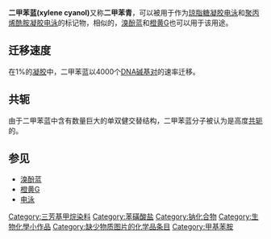 {{Unreferenced|time=2020-06-17T09:53:18+00:00}}
{{chembox
| verifiedrevid = 440157410
|   Name = 二甲苯蓝
|   ImageFile =Xylencyanol.svg 
| ImageSize = 200px 
|   ImageName = 
|   IUPACName = 
| OtherNames = 二甲苯青 <br /> C.I. 42135
| Section1 = {{Chembox Identifiers
|   StdInChI_Ref = {{stdinchicite|correct|chemspider}}
| StdInChI = 1S/C25H28N2O6S2.Na/c1-5-26-22-11-7-18(13-16(22)3)25(19-8-12-23(27-6-2)17(4)14-19)21-10-9-20(32-34(28)29)15-24(21)33-35(30)31;/h7-15,26H,5-6H2,1-4H3,(H,28,29)(H,30,31);/q;+1/p-1/b25-19-,27-23-;
| StdInChIKey_Ref = {{stdinchicite|correct|chemspider}}
| StdInChIKey = NLIVDORGVGAOOJ-KRQUPCAFSA-M
| InChI = 1S/C25H28N2O6S2.Na/c1-5-26-22-11-7-18(13-16(22)3)25(19-8-12-23(27-6-2)17(4)14-19)21-10-9-20(32-34(28)29)15-24(21)33-35(30)31;/h7-15,26H,5-6H2,1-4H3,(H,28,29)(H,30,31);/q;+1/p-1/b25-19-,27-23-;
| InChIKey1 = NLIVDORGVGAOOJ-KRQUPCAFSA-M
| CASNo_Ref = {{cascite|changed|??}}
| CASNo = 2650-17-1
|   ChemSpiderID_Ref = {{chemspidercite|correct|chemspider}}
| ChemSpiderID=21106494 
|   SMILES = [Na+].CCNc1ccc(cc1C)/C(=C2/C=C\C(=[NH+]\CC)C(=C2)C)c3ccc(OS([O-])=O)cc3OS([O-])=O
  }}
| Section2 = {{Chembox Properties
|   Formula = C<sub>25</sub>H<sub>27</sub>N<sub>2</sub>NaO<sub>6</sub>S<sub>2</sub>
|   MolarMass = 538.61 g/mol
|   Density =
|   MeltingPt =
|   BoilingPt =
  }}
}}

'''二甲苯蓝(xylene cyanol)'''又称'''二甲苯青'''，可以被用于作为[[琼脂糖凝胶电泳|琼脂糖凝胶电泳]]和[[十二烷基硫酸钠聚丙烯酰胺凝胶电泳|聚丙烯酰胺凝胶电泳]]的标记物，相似的，[[溴酚蓝|溴酚蓝]]和[[橙黄G|橙黄G]]也可以用于该用途。
==迁移速度==
在1%的[[凝胶|凝胶]]中，二甲苯蓝以4000个[[DNA|DNA]][[碱基对|碱基对]]的速率迁移。

==共轭==
由于二甲苯蓝中含有数量巨大的单双健交替结构，二甲苯蓝分子被认为是高度[[共轭|共轭]]的。

==参见==
*[[溴酚蓝|溴酚蓝]]
*[[橙黄G|橙黄G]]
*[[电泳|电泳]]

[[Category:三芳基甲烷染料|Category:三芳基甲烷染料]]
[[Category:苯磺酸盐|Category:苯磺酸盐]]
[[Category:钠化合物|Category:钠化合物]]
[[Category:生物化學小作品|Category:生物化學小作品]]
[[Category:缺少物质图片的化学品条目|Category:缺少物质图片的化学品条目]]
[[Category:甲基苯胺|Category:甲基苯胺]]